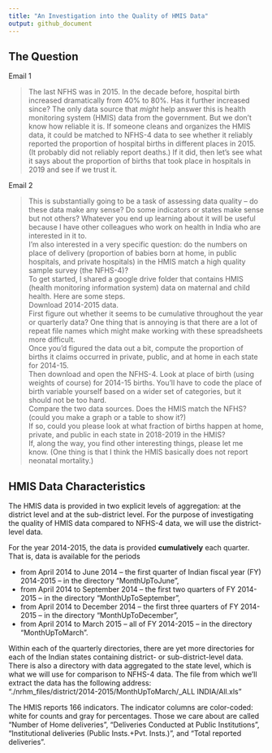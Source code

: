 ```yaml
---
title: "An Investigation into the Quality of HMIS Data"
output: github_document
---
```



## The Question

Email 1

> The last NFHS was in 2015.  In the decade before, hospital birth increased dramatically from 40% to 80%.  Has it further increased since?  The only data source that *might* help answer this is health monitoring system (HMIS) data from the government.  But we don't know how reliable it is.  If someone cleans and organizes the HMIS data, it could be matched to NFHS-4 data to see whether it reliably reported the proportion of hospital births in different places in 2015.  (It probably did not reliably report deaths.)  If it did, then let's see what it says about the proportion of births that took place in hospitals in 2019 and see if we trust it.

Email 2

> This is substantially going to be a task of assessing data quality -- do these data make any sense?  Do some indicators or states make sense but not others? Whatever you end up learning about it will be useful because I have other colleagues who work on health in India who are interested in it to.  
I'm also interested in a very specific question: do the numbers on place of delivery (proportion of babies born at home, in public hospitals, and private hospitals) in the HMIS match a high quality sample survey (the NFHS-4)?  
To get started, I shared a google drive folder that contains HMIS (health monitoring information system) data on maternal and child health.  Here are some steps.  
Download 2014-2015 data.  
First figure out whether it seems to be cumulative throughout the year or quarterly data?  One thing that is annoying is that there are a lot of repeat file names which might make working with these spreadsheets more difficult.  
Once you'd figured the data out a bit, compute the proportion of births it claims occurred in private, public, and at home in each state for 2014-15.  
Then download and open the NFHS-4.  Look at place of birth (using weights of course) for 2014-15 births.  You'll have to code the place of birth variable yourself based on a wider set of categories, but it should not be too hard.  
Compare the two data sources.  Does the HMIS match the NFHS?  (could you make a graph or a table to show it?)  
If so, could you please look at what fraction of births happen at home, private, and public in each state in 2018-2019 in the HMIS?  
If, along the way, you find other interesting things, please let me know.  (One thing is that I think the HMIS basically does not report neonatal mortality.)

## HMIS Data Characteristics

The HMIS data is provided in two explicit levels of aggregation: at the district level and at the sub-district level. For the purpose of investigating the quality of HMIS data compared to NFHS-4 data, we will use the district-level data.

For the year 2014-2015, the data is provided **cumulatively** each quarter. That is, data is available for the periods

* from April 2014 to June 2014 -- the first quarter of Indian fiscal year (FY) 2014-2015 -- in the directory "MonthUpToJune",
* from April 2014 to September 2014 -- the first two quarters of FY 2014-2015 -- in the directory "MonthUpToSeptember",
* from April 2014 to December 2014 -- the first three quarters of FY 2014-2015 -- in the directory "MonthUpToDecember",
* from April 2014 to March 2015 -- all of FY 2014-2015 -- in the directory "MonthUpToMarch".

Within each of the quarterly directories, there are yet more directories for each of the Indian states containing district- or sub-district-level data. There is also a directory with data aggregated to the state level, which is what we will use for comparison to NFHS-4 data. The file from which we'll extract the data has the following address:  
"./nrhm_files/district/2014-2015/MonthUpToMarch/_ALL INDIA/All.xls" 

The HMIS reports 166 indicators. The indicator columns are color-coded: white for counts and gray for percentages. Those we care about are called "Number of Home deliveries", "Deliveries Conducted at Public Institutions", "Institutional deliveries (Public Insts.+Pvt. Insts.)", and "Total reported deliveries".



